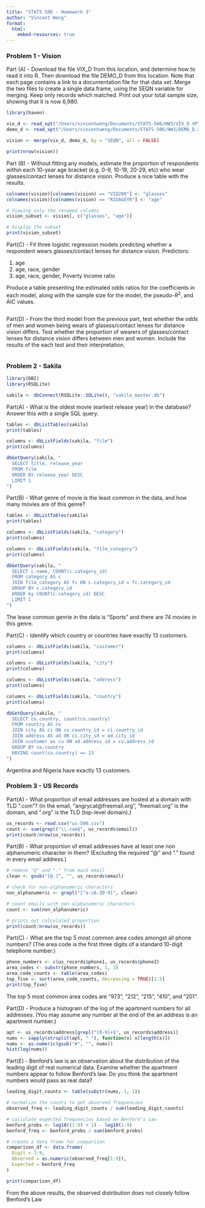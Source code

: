 ```yaml
---
title: "STATS 506 - Homework 3"
author: "Vincent Weng"
format:
  html:
    embed-resources: true
---
```


<h3>Problem 1 - Vision</h3>

Part (A) - Download the file VIX_D from this location, and determine how to read it into R. Then download the file DEMO_D from this location. Note that each page contains a link to a documentation file for that data set. Merge the two files to create a single data.frame, using the SEQN variable for merging. Keep only records which matched. Print out your total sample size, showing that it is now 6,980.
```r
library(haven)

vix_d <- read_xpt("/Users/vincentweng/Documents/STATS-506/HW3/VIX_D.XPT")
demo_d <- read_xpt("/Users/vincentweng/Documents/STATS-506/HW3/DEMO_D.XPT")

vision <- merge(vix_d, demo_d, by = "SEQN", all = FALSE)

print(nrow(vision))
```


Part (B) - Without fitting any models, estimate the proportion of respondents within each 10-year age bracket (e.g. 0-9, 10-19, 20-29, etc) who wear glasses/contact lenses for distance vision. Produce a nice table with the results.
```r
colnames(vision)[colnames(vision) == "VIQ200"] <- "glasses"
colnames(vision)[colnames(vision) == "RIDAGEYR"] <- "age"

# Viewing only the renamed columns
vision_subset <- vision[, c("glasses", "age")]

# Display the subset
print(vision_subset)
```



Part(C) - Fit three logistic regression models predicting whether a respondent wears glasses/contact lenses for distance vision. Predictors:

1. age
2. age, race, gender
3. age, race, gender, Poverty Income ratio

Produce a table presenting the estimated odds ratios for the coefficients in each model, along with the sample size for the model, the pseudo-$R^2$, and AIC values.
```r

```




Part(D) - From the third model from the previous part, test whether the odds of men and women being wears of glasess/contact lenses for distance vision differs. Test whether the proportion of wearers of glasses/contact lenses for distance vision differs between men and women. Include the results of the each test and their interpretation.
```r

```





<h3>Problem 2 - Sakila</h3>

```r
library(DBI)
library(RSQLite)

sakila <- dbConnect(RSQLite::SQLite(), "sakila_master.db")
```

Part(A) - What is the oldest movie (earliest release year) in the database? Answer this with a single SQL query.
```r
tables <- dbListTables(sakila)
print(tables)

columns <- dbListFields(sakila, "film")
print(columns)

dbGetQuery(sakila, "
  SELECT title, release_year
  FROM film
  ORDER BY release_year DESC
  LIMIT 1
")
```


Part(B) - What genre of movie is the least common in the data, and how many movies are of this genre?
```r
tables <- dbListTables(sakila)
print(tables)

columns <- dbListFields(sakila, "category")
print(columns)

columns <- dbListFields(sakila, "film_category")
print(columns)

dbGetQuery(sakila, "
  SELECT c.name, COUNT(c.category_id)
  FROM category AS c
  JOIN film_category AS fc ON c.category_id = fc.category_id
  GROUP BY c.category_id
  ORDER by COUNT(c.category_id) DESC
  LIMIT 1
")
```
The lease common genrie in the data is "Sports" and there are 74 movies in this genre.



Part(C) - Identify which country or countries have exactly 13 customers.
```r
columns <- dbListFields(sakila, "customer")
print(columns)

columns <- dbListFields(sakila, "city")
print(columns)

columns <- dbListFields(sakila, "address")
print(columns)

columns <- dbListFields(sakila, "country")
print(columns)

dbGetQuery(sakila, "
  SELECT co.country, count(co.country)
  FROM country AS co
  JOIN city AS ci ON co.country_id = ci.country_id
  JOIN address AS ad ON ci.city_id = ad.city_id
  JOIN customer as cu ON ad.address_id = cu.address_id
  GROUP BY co.country
  HAVING count(co.country) == 13
")
```
Argentina and Nigeria have exactly 13 customers.





<h3>Problem 3 - US Records</h3>

Part(A) - What proportion of email addresses are hosted at a domain with TLD “.com”? (in the email, “angrycat@freemail.org”, “freemail.org” is the domain, and “.org” is the TLD (top-level domain).)
```r
us_records <- read.csv("us-500.csv")
count <- sum(grepl("\\.com$", us_records$email))
print(count/nrow(us_records))
```


Part(B) - What proportion of email addresses have at least one non alphanumeric character in them? (Excluding the required “@” and “.” found in every email address.)
```r
# remove "@" and "." from each email
clean <- gsub("[@.]", "", us_records$email)

# check for non-alphanumeric characters
non_alphanumeric <- grepl("[^a-zA-Z0-9]", clean)

# count emails with non-alphanumeric characters
count <- sum(non_alphanumeric)

# prints out calculated proportion
print(count/nrow(us_records))
```


Part(C) - What are the top 5 most common area codes amongst all phone numbers? (The area code is the first three digits of a standard 10-digit telephone number.)
```r
phone_numbers <- c(us_records$phone1, us_records$phone2)
area_codes <- substr(phone_numbers, 1, 3)
area_code_counts <- table(area_codes)
top_five <- sort(area_code_counts, decreasing = TRUE)[1:5]
print(top_five)
```
The top 5 most common area codes are "973", "212", "215", "410", and "201".




Part(D) - Produce a histogram of the log of the apartment numbers for all addresses. (You may assume any number at the end of the an address is an apartment number.)
```r
apt <- us_records$address[grepl("[0-9]+$", us_records$address)]
nums <- sapply(strsplit(apt, " "), function(x) x[length(x)])
nums <- as.numeric(gsub("#", "", nums))
hist(log(nums))
```



Part(E) - Benford’s law is an observation about the distribution of the leading digit of real numerical data. Examine whether the apartment numbers appear to follow Benford’s law. Do you think the apartment numbers would pass as real data?
```r
leading_digit_counts <- table(substr(nums, 1, 1))

# normalize the counts to get observed frequencies
observed_freq <- leading_digit_counts / sum(leading_digit_counts)

# calculate expected frequencies based on Benford's Law
benford_probs <- log10((1:9) + 1) - log10(1:9)
benford_freq <- benford_probs / sum(benford_probs)

# create a data frame for comparison
comparison_df <- data.frame(
  Digit = 1:9,
  Observed = as.numeric(observed_freq[1:9]),
  Expected = benford_freq
)

print(comparison_df)
```

From the above results, the observed distribution does not closely follow Benford's Law

